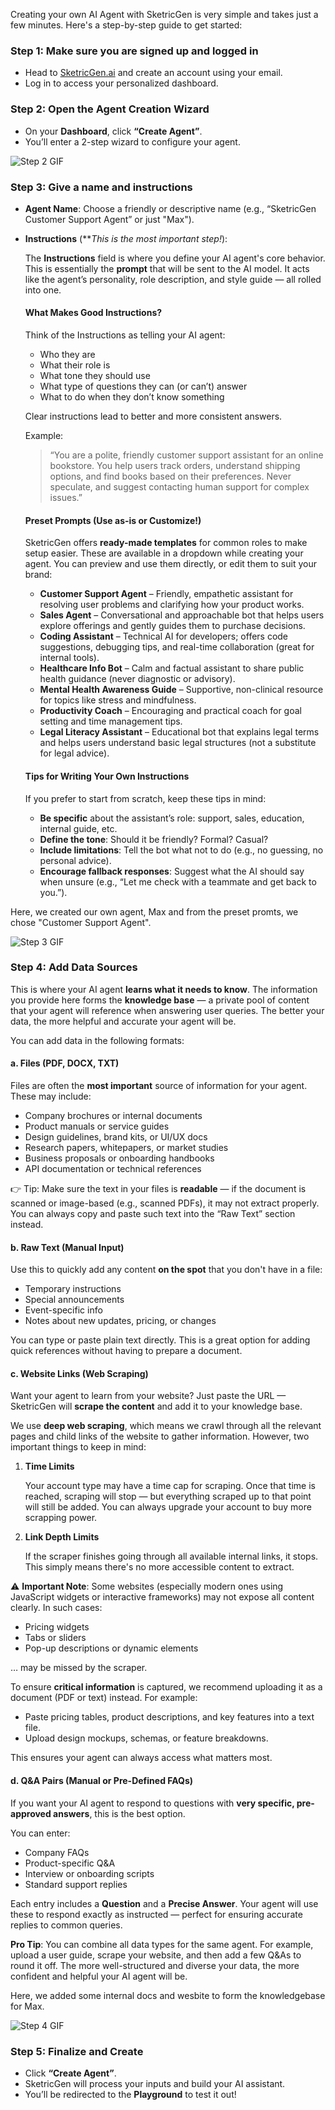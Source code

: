 Creating your own AI Agent with SketricGen is very simple and takes just a few minutes. Here's a step-by-step guide to get started:

### Step 1: Make sure you are signed up and logged in

- Head to [SketricGen.ai](https://sketricgen.ai/) and create an account using your email.
- Log in to access your personalized dashboard.

### Step 2: Open the Agent Creation Wizard

- On your **Dashboard**, click **“Create Agent”**.
- You’ll enter a 2-step wizard to configure your agent.

![Step 2 GIF](../../images/creating-your-first-agent/Step2.gif)


### Step 3: Give a name and instructions 

- **Agent Name**: Choose a friendly or descriptive name (e.g., “SketricGen Customer Support Agent” or just "Max").
- **Instructions** (***This is the most important step!*):
    
    The **Instructions** field is where you define your AI agent's core behavior. This is essentially the **prompt** that will be sent to the AI model. It acts like the agent’s personality, role description, and style guide — all rolled into one.
    

    #### What Makes Good Instructions?
    
    Think of the Instructions as telling your AI agent:
    
    - Who they are
    - What their role is
    - What tone they should use
    - What type of questions they can (or can’t) answer
    - What to do when they don’t know something
    
    Clear instructions lead to better and more consistent answers.
    
    Example:
    
    > “You are a polite, friendly customer support assistant for an online bookstore. You help users track orders, understand shipping options, and find books based on their preferences. Never speculate, and suggest contacting human support for complex issues.”
    
    #### Preset Prompts (Use as-is or Customize!)
    
    SketricGen offers **ready-made templates** for common roles to make setup easier. These are available in a dropdown while creating your agent. You can preview and use them directly, or edit them to suit your brand:
    
    - **Customer Support Agent** – Friendly, empathetic assistant for resolving user problems and clarifying how your product works.
    - **Sales Agent** – Conversational and approachable bot that helps users explore offerings and gently guides them to purchase decisions.
    - **Coding Assistant** – Technical AI for developers; offers code suggestions, debugging tips, and real-time collaboration (great for internal tools).
    - **Healthcare Info Bot** – Calm and factual assistant to share public health guidance (never diagnostic or advisory).
    - **Mental Health Awareness Guide** – Supportive, non-clinical resource for topics like stress and mindfulness.
    - **Productivity Coach** – Encouraging and practical coach for goal setting and time management tips.
    - **Legal Literacy Assistant** – Educational bot that explains legal terms and helps users understand basic legal structures (not a substitute for legal advice).
    
    #### Tips for Writing Your Own Instructions
    
    If you prefer to start from scratch, keep these tips in mind:
    
    - **Be specific** about the assistant’s role: support, sales, education, internal guide, etc.
    - **Define the tone**: Should it be friendly? Formal? Casual?
    - **Include limitations**: Tell the bot what not to do (e.g., no guessing, no personal advice).
    - **Encourage fallback responses**: Suggest what the AI should say when unsure (e.g., “Let me check with a teammate and get back to you.”).

Here, we created our own agent, Max and from the preset promts, we chose "Customer Support Agent".

![Step 3 GIF](../../images/creating-your-first-agent/Step3.gif)

### Step 4: Add Data Sources

This is where your AI agent **learns what it needs to know**. The information you provide here forms the **knowledge base** — a private pool of content that your agent will reference when answering user queries. The better your data, the more helpful and accurate your agent will be.

You can add data in the following formats:

#### a. Files (PDF, DOCX, TXT)

Files are often the **most important** source of information for your agent. These may include:

- Company brochures or internal documents
- Product manuals or service guides
- Design guidelines, brand kits, or UI/UX docs
- Research papers, whitepapers, or market studies
- Business proposals or onboarding handbooks
- API documentation or technical references

👉 Tip: Make sure the text in your files is **readable** — if the document is scanned or image-based (e.g., scanned PDFs), it may not extract properly. You can always copy and paste such text into the “Raw Text” section instead.

#### b. Raw Text (Manual Input)

Use this to quickly add any content **on the spot** that you don't have in a file:

- Temporary instructions
- Special announcements
- Event-specific info
- Notes about new updates, pricing, or changes

You can type or paste plain text directly. This is a great option for adding quick references without having to prepare a document.

#### c. Website Links (Web Scraping)

Want your agent to learn from your website? Just paste the URL — SketricGen will **scrape the content** and add it to your knowledge base.

We use **deep web scraping**, which means we crawl through all the relevant pages and child links of the website to gather information. However, two important things to keep in mind:

1. **Time Limits**
    
    Your account type may have a time cap for scraping. Once that time is reached, scraping will stop — but everything scraped up to that point will still be added. You can always upgrade your account to buy more scrapping power.
    
2. **Link Depth Limits**
    
    If the scraper finishes going through all available internal links, it stops. This simply means there's no more accessible content to extract.
    
⚠️ **Important Note**: Some websites (especially modern ones using JavaScript widgets or interactive frameworks) may not expose all content clearly. In such cases:

- Pricing widgets
- Tabs or sliders
- Pop-up descriptions or dynamic elements

… may be missed by the scraper.

To ensure **critical information** is captured, we recommend uploading it as a document (PDF or text) instead. For example:

- Paste pricing tables, product descriptions, and key features into a text file.
- Upload design mockups, schemas, or feature breakdowns.

This ensures your agent can always access what matters most.

#### d. Q&A Pairs (Manual or Pre-Defined FAQs)

If you want your AI agent to respond to questions with **very specific, pre-approved answers**, this is the best option.

You can enter:

- Company FAQs
- Product-specific Q&A
- Interview or onboarding scripts
- Standard support replies

Each entry includes a **Question** and a **Precise Answer**. Your agent will use these to respond exactly as instructed — perfect for ensuring accurate replies to common queries.

**Pro Tip**: You can combine all data types for the same agent. For example, upload a user guide, scrape your website, and then add a few Q&As to round it off. The more well-structured and diverse your data, the more confident and helpful your AI agent will be.

Here, we added some internal docs and wesbite to form the knowledgebase for Max. 

![Step 4 GIF](../../images/creating-your-first-agent/Step4.gif)


### Step 5: Finalize and Create

- Click **“Create Agent”**.
- SketricGen will process your inputs and build your AI assistant.
- You’ll be redirected to the **Playground** to test it out!
